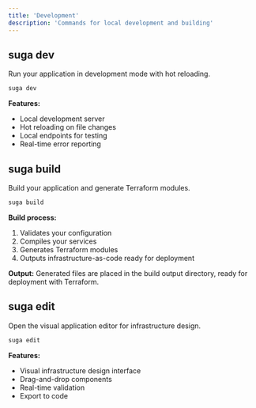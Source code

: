 ```yaml
---
title: 'Development'
description: 'Commands for local development and building'
---
```


## suga dev

Run your application in development mode with hot reloading.

```bash
suga dev
```

**Features:**
- Local development server
- Hot reloading on file changes
- Local endpoints for testing
- Real-time error reporting

## suga build

Build your application and generate Terraform modules.

```bash
suga build
```

**Build process:**
1. Validates your configuration
2. Compiles your services
3. Generates Terraform modules
4. Outputs infrastructure-as-code ready for deployment

**Output:**
Generated files are placed in the build output directory, ready for deployment with Terraform.

## suga edit

Open the visual application editor for infrastructure design.

```bash
suga edit
```

**Features:**
- Visual infrastructure design interface
- Drag-and-drop components
- Real-time validation
- Export to code